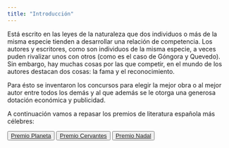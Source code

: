 ```yaml
---
title: "Introducción"
---
```


Está escrito en las leyes de la naturaleza que dos individuos o más de la misma especie tienden a desarrollar una relación de competencia. Los autores y escritores, como son individuos de la misma especie, a veces puden rivalizar unos con otros (como es el caso de Góngora y Quevedo). Sin embargo, hay muchas cosas por las que competir, en el mundo de los autores destacan dos cosas: la fama y el reconocimiento.

Para ésto se inventaron los concursos para elegir la mejor obra o al mejor autor entre todos los demás y al que además se le otorga una generosa dotación económica y publicidad. 

A continuación vamos a repasar los premios de literatura española más célebres:

<div class="botones-separados">
<button type="button" class="btn btn-secondary"><a href="pages/premio-planeta.html">Premio Planeta</a></button>
<button type="button" class="btn btn-danger"><a href="pages/premio-cervantes.html">Premio Cervantes</a></button>
<button type="button" class="btn btn-warning"><a href="pages/premio-nadal.html">Premio Nadal</a></button>
</div>